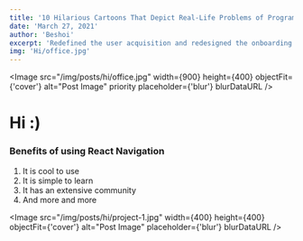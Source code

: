 ```yaml
---
title: '10 Hilarious Cartoons That Depict Real-Life Problems of Programmers'
date: 'March 27, 2021'
author: 'Beshoi'
excerpt: 'Redefined the user acquisition and redesigned the onboarding experience, all within 3 working weeks.'
img: 'Hi/office.jpg'
---
```



<Meta />

<Image
  src="/img/posts/hi/office.jpg"
  width={900}
  height={400}
  objectFit={'cover'}
  alt="Post Image"
  priority
  placeholder={'blur'}
  blurDataURL
/>

# Hi :)

### Benefits of using React Navigation

1. It is cool to use
2. It is simple to learn
3. It has an extensive community
4. And more and more

<Image
  src="/img/posts/hi/project-1.jpg"
  width={400}
  height={400}
  objectFit={'cover'}
  alt="Post Image"
  placeholder={'blur'}
  blurDataURL
/>
